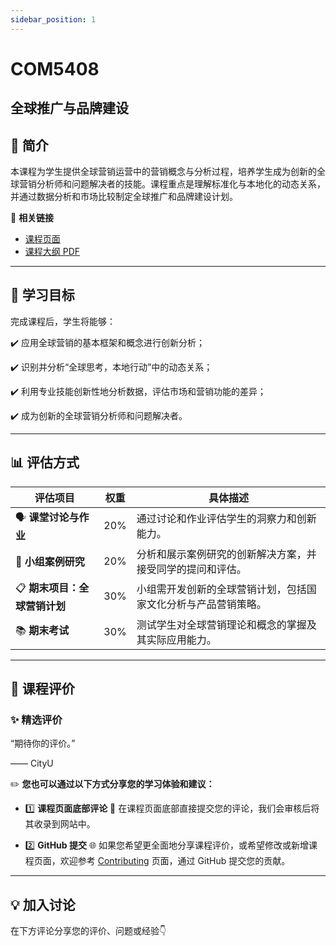 ```yaml
---
sidebar_position: 1
---
```


# COM5408
## 全球推广与品牌建设

## **📘 简介**
本课程为学生提供全球营销运营中的营销概念与分析过程，培养学生成为创新的全球营销分析师和问题解决者的技能。课程重点是理解标准化与本地化的动态关系，并通过数据分析和市场比较制定全球推广和品牌建设计划。

🔗 **相关链接**
- [课程页面](https://www.cityu.edu.hk/catalogue/pg/202425/course/COM5408.htm)
- [课程大纲 PDF](https://www.cityu.edu.hk/catalogue/pg/202425/course/COM5408.pdf)

---

## **🎯 学习目标**

完成课程后，学生将能够：

✔️ 应用全球营销的基本框架和概念进行创新分析；

✔️ 识别并分析“全球思考，本地行动”中的动态关系；

✔️ 利用专业技能创新性地分析数据，评估市场和营销功能的差异；

✔️ 成为创新的全球营销分析师和问题解决者。

---

## **📊 评估方式**

| **评估项目**                | **权重** | **具体描述**                                                                                       |
|----------------------------|---------|---------------------------------------------------------------------------------------------------|
| 🗣️ **课堂讨论与作业**        | 20%     | 通过讨论和作业评估学生的洞察力和创新能力。                                                           |
| 📑 **小组案例研究**           | 20%     | 分析和展示案例研究的创新解决方案，并接受同学的提问和评估。                                               |
| 📋 **期末项目：全球营销计划** | 30%     | 小组需开发创新的全球营销计划，包括国家文化分析与产品营销策略。                                              |
| 📚 **期末考试**             | 30%     | 测试学生对全球营销理论和概念的掌握及其实际应用能力。                                                   |

---

## **💬 课程评价**

### ✨ **精选评价**
<div className={commentStyles.commentBox}>
    <p className={commentStyles.commentText}>
        “期待你的评价。”
    </p>
    <p className={commentStyles.commentAuthor}>—— CityU</p>
</div>

✏️ **您也可以通过以下方式分享您的学习体验和建议：**

- 1️⃣ **课程页面底部评论**
💬 在课程页面底部直接提交您的评论，我们会审核后将其收录到网站中。

- 2️⃣ **GitHub 提交**
🌐 如果您希望更全面地分享课程评价，或希望修改或新增课程页面，欢迎参考 [Contributing](https://penjc.github.io/CityU/contributing) 页面，通过 GitHub 提交您的贡献。

---

## **💡 加入讨论**

在下方评论分享您的评价、问题或经验👇
<Utterances />
